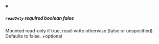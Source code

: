
<details className="config-field" data-expandable="false" open>
<summary>

##### `readOnly` <span class="config-field-required" data-required="false">required</span> <span class="config-field-type">boolean</span> <span class="config-field-default">false</span> <span class="config-field-enum"></span>

Mounted read-only if true, read-write otherwise (false or unspecified).
Defaults to false.
+optional

</summary>



</details>
